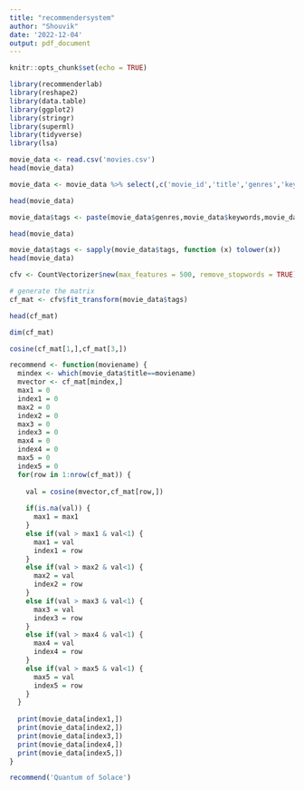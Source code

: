 ---
title: "recommendersystem"
author: "Shouvik"
date: '2022-12-04'
output: pdf_document
---

```{r setup, include=FALSE}
knitr::opts_chunk$set(echo = TRUE)
```

```{r}
library(recommenderlab)
library(reshape2)
library(data.table)
library(ggplot2)
library(stringr)
library(superml)
library(tidyverse)
library(lsa)
```

```{r}
movie_data <- read.csv('movies.csv')
head(movie_data)
```

```{r}
movie_data <- movie_data %>% select(,c('movie_id','title','genres','keywords','cast','crew'))
```

```{r}
head(movie_data)
```

```{r}
movie_data$tags <- paste(movie_data$genres,movie_data$keywords,movie_data$cast,movie_data$crew,sep=" ")
```




```{r}
head(movie_data)

```

```{r}
movie_data$tags <- sapply(movie_data$tags, function (x) tolower(x))
head(movie_data)
```





```{r}
cfv <- CountVectorizer$new(max_features = 500, remove_stopwords = TRUE)

# generate the matrix
cf_mat <- cfv$fit_transform(movie_data$tags)

head(cf_mat)
```

```{r}
dim(cf_mat)

```
```{r}
cosine(cf_mat[1,],cf_mat[3,])
```

```{r}
recommend <- function(moviename) {
  mindex <- which(movie_data$title==moviename)
  mvector <- cf_mat[mindex,]
  max1 = 0
  index1 = 0
  max2 = 0
  index2 = 0
  max3 = 0
  index3 = 0
  max4 = 0
  index4 = 0
  max5 = 0
  index5 = 0
  for(row in 1:nrow(cf_mat)) {
  
    val = cosine(mvector,cf_mat[row,])
  
    if(is.na(val)) {
      max1 = max1
    }
    else if(val > max1 & val<1) {
      max1 = val
      index1 = row
    }
    else if(val > max2 & val<1) {
      max2 = val
      index2 = row
    }
    else if(val > max3 & val<1) {
      max3 = val
      index3 = row
    }
    else if(val > max4 & val<1) {
      max4 = val
      index4 = row
    }
    else if(val > max5 & val<1) {
      max5 = val
      index5 = row
    }
  }
  
  print(movie_data[index1,])
  print(movie_data[index2,])
  print(movie_data[index3,])
  print(movie_data[index4,])
  print(movie_data[index5,])
}
```

```{r}
recommend('Quantum of Solace')
```






































